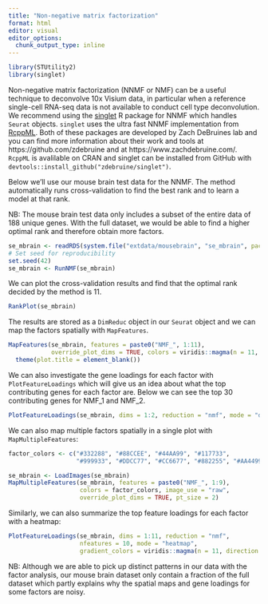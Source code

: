 ```yaml
---
title: "Non-negative matrix factorization"
format: html
editor: visual
editor_options: 
  chunk_output_type: inline
---
```


```r
library(STUtility2)
library(singlet)
```

Non-negative matrix factorization (NNMF or NMF) can be a useful technique to deconvolve 10x Visium data, in particular when a reference single-cell RNA-seq data is not available to conduct cell type deconvolution. We recommend using the [singlet](https://zdebruine.github.io/singlet/) R package for NNMF which handles `Seurat` objects. `singlet` uses the ultra fast NNMF implementation from [RcppML](https://zdebruine.github.io/RcppML/). Both of these packages are developed by Zach DeBruines lab and you can find more information about their work and tools at https://github.com/zdebruine and at https://www.zachdebruine.com/. `RcppML` is avalilable on CRAN and singlet can be installed from GitHub with `devtools::install_github("zdebruine/singlet")`.

Below we'll use our mouse brain test data for the NNMF. The method automatically runs cross-validation to find the best rank and to learn a model at that rank.

NB: The mouse brain test data only includes a subset of the entire data of 188 unique genes. With the full dataset, we would be able to find a higher optimal rank and therefore obtain more factors.

```r
se_mbrain <- readRDS(system.file("extdata/mousebrain", "se_mbrain", package = "STUtility2"))
# Set seed for reproducibility
set.seed(42)
se_mbrain <- RunNMF(se_mbrain)
```

We can plot the cross-validation results and find that the optimal rank decided by the method is 11.

```r
RankPlot(se_mbrain)
```

The results are stored as a `DimReduc` object in our `Seurat` object and we can map the factors spatially with `MapFeatures`.

```r
MapFeatures(se_mbrain, features = paste0("NMF_", 1:11), 
            override_plot_dims = TRUE, colors = viridis::magma(n = 11, direction = -1)) &
  theme(plot.title = element_blank())
```

We can also investigate the gene loadings for each factor with `PlotFeatureLoadings` which will give us an idea about what the top contributing genes for each factor are. Below we can see the top 30 contributing genes for NMF_1 and NMF_2.

```r
PlotFeatureLoadings(se_mbrain, dims = 1:2, reduction = "nmf", mode = "dotplot", fill = "steelblue")
```

We can also map multiple factors spatially in a single plot with `MapMultipleFeatures`:

```r

factor_colors <- c("#332288", "#88CCEE", "#44AA99", "#117733", 
                   "#999933", "#DDCC77", "#CC6677", "#882255", "#AA4499")

se_mbrain <- LoadImages(se_mbrain)
MapMultipleFeatures(se_mbrain, features = paste0("NMF_", 1:9), 
                    colors = factor_colors, image_use = "raw", 
                    override_plot_dims = TRUE, pt_size = 2)
```

Similarly, we can also summarize the top feature loadings for each factor with a heatmap:

```r
PlotFeatureLoadings(se_mbrain, dims = 1:11, reduction = "nmf", 
                    nfeatures = 10, mode = "heatmap", 
                    gradient_colors = viridis::magma(n = 11, direction = -1))
```

NB: Although we are able to pick up distinct patterns in our data with the factor analysis, our mouse brain dataset only contain a fraction of the full dataset which partly explains why the spatial maps and gene loadings for some factors are noisy.
